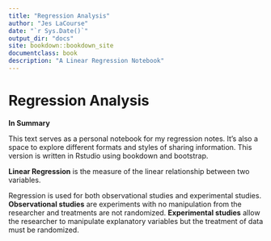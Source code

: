 ```yaml
--- 
title: "Regression Analysis"
author: "Jes LaCourse"
date: "`r Sys.Date()`"
output_dir: "docs"
site: bookdown::bookdown_site
documentclass: book
description: "A Linear Regression Notebook"
---
```


# Regression Analysis {-}

:::: {.recap}
::: {.center}

**In Summary**
:::

This text serves as a personal notebook for my regression notes. It's also a space to explore different formats and styles of sharing information. This version is written in Rstudio using bookdown and bootstrap. 

::::


**Linear Regression** is the measure of the linear relationship between two variables. 

Regression is used for both observational studies and experimental studies. **Observational studies** are experiments with no manipulation from the researcher and treatments are not randomized. **Experimental studies** allow the researcher to manipulate explanatory variables but the treatment of data must be randomized. 

